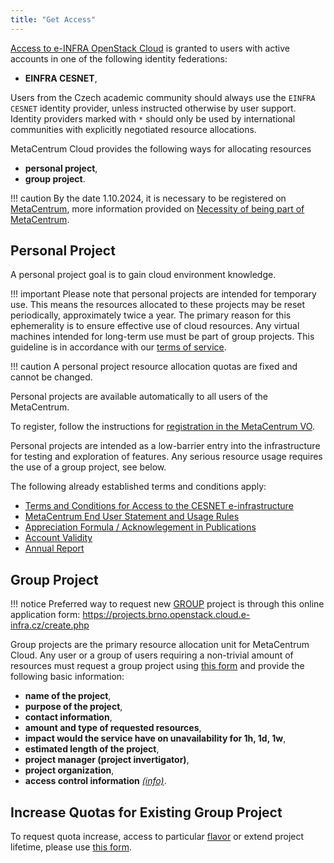 ```yaml
---
title: "Get Access"
---
```

[Access to e-INFRA OpenStack Cloud](https://brno.openstack.cloud.e-infra.cz/) is granted to users
with active accounts in one of the following identity federations:

* __EINFRA CESNET__,

Users from the Czech academic community should always use the `EINFRA CESNET`
identity provider, unless instructed otherwise by user support.
Identity providers marked with `*` should only be used by international
communities with explicitly negotiated resource allocations.

MetaCentrum Cloud provides the following ways for allocating resources

* __personal project__,
* __group project__.

!!! caution
	By the date 1.10.2024, it is necessary to be registered on [MetaCentrum](https://metavo.metacentrum.cz/en/), more information provided on [Necessity of being part of MetaCentrum](metacentrum.md).

## Personal Project

A personal project goal is to gain cloud environment knowledge.

!!! important
	Please note that personal projects are intended for temporary use. This means the resources allocated to these projects may be reset periodically, approximately twice a year. The primary reason for this ephemerality is to ensure effective use of cloud resources. Any virtual machines intended for long-term use must be part of group projects. This guideline is in accordance with our [terms of service](../../additional-information/terms-of-service.md).

!!! caution
	A personal project resource allocation quotas are fixed and cannot be changed.

Personal projects are available automatically to all users of the MetaCentrum.

To register, follow the instructions for
[registration in the MetaCentrum VO](https://metavo.metacentrum.cz/en/application/index.html).

Personal projects are intended as a low-barrier entry
into the infrastructure for testing and exploration of features.
Any serious resource usage requires the use of a group project, see below.

The following already established terms and conditions apply:

* [Terms and Conditions for Access to the CESNET e-infrastructure](https://www.cesnet.cz/conditions/?lang=en)
* [MetaCentrum End User Statement and Usage Rules](https://www.metacentrum.cz/en/about/rules/index.html)
* [Appreciation Formula / Acknowlegement in Publications](https://wiki.metacentrum.cz/wiki/Usage_rules/Acknowledgement)
* [Account Validity](https://wiki.metacentrum.cz/wiki/Usage_rules/Account)
* [Annual Report](https://wiki.metacentrum.cz/wiki/MetaCentrum_Annual_Report_%E2%88%92_Author_Instructions)

## Group Project

!!! notice
	Preferred way to request new <a href="https://cloud.gitlab-pages.ics.muni.cz/documentation/register/#group-project">GROUP</a> project is through this online application form: <a href="https://projects.brno.openstack.cloud.e-infra.cz/create.php">https://projects.brno.openstack.cloud.e-infra.cz/create.php</a>

Group projects are the primary resource allocation unit for MetaCentrum Cloud.
Any user or a group of users requiring a non-trivial amount of resources must
request a group project using [this form](https://projects.brno.openstack.cloud.e-infra.cz/create.php) and provide the following basic information:

* __name of the project__,
* __purpose of the project__,
* __contact information__,
* __amount and type of requested resources__,
* __impact would the service have on unavailability for 1h, 1d, 1w__,
* __estimated length of the project__,
* __project manager (project invertigator)__,
* __project organization__,
* __access control information__ _[(info)](#get-access-control-information)_.

## Increase Quotas for Existing Group Project

To request quota increase, access to particular [flavor](flavors.md) or extend project lifetime, please use [this form](https://projects.brno.openstack.cloud.e-infra.cz/update.php).

